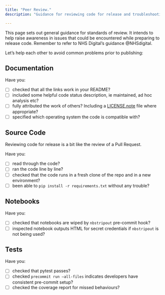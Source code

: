```yaml
---
title: "Peer Review."
description: "Guidance for reviewing code for release and troubleshooting problems."

---
```


This page sets out general guidance for standards of review. It intends to help
raise awareness in issues that could be encountered while preparing to release
code. Remember to refer to NHS Digital's guidance @NHSdigital.

Let's help each other to avoid common problems prior to publishing:

## Documentation

Have you:  

- [ ] checked that all the links work in your README?  
- [ ] included some helpful code status description, ie maintained, ad hoc analysis etc?  
- [ ] fully attributed the work of others? Including a [LICENSE.note](https://github.com/datasciencecampus/accessrmd/blob/main/LICENSE.note) file where appropriate?  
- [ ] specified which operating system the code is compatible with?  

## Source Code

Reviewing code for release is a bit like the review of a Pull Request. 

Have you:  

- [ ] read through the code?
- [ ] ran the code line by line?
- [ ] checked that the code runs in a fresh clone of the repo and in a new environment?  
- [ ] been able to `pip install -r requirements.txt` without any trouble?  

## Notebooks

Have you:

- [ ] checked that notebooks are wiped by `nbstripout` pre-commit hook?
- [ ] inspected notebook outputs HTML for secret credentials if `nbstripout` is
not being used?

## Tests

Have you: 

- [ ] checked that pytest passes?
- [ ] checked `precommit run —all-files` indicates developers have consistent pre-commit setup?
- [ ] checked the coverage report for missed behaviours?
